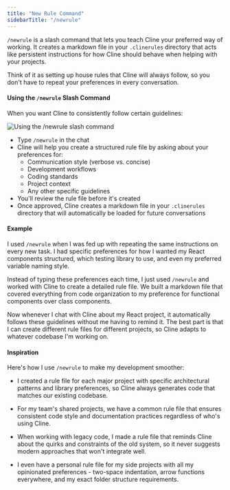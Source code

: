 ```yaml
---
title: "New Rule Command"
sidebarTitle: "/newrule"
---
```


`/newrule` is a slash command that lets you teach Cline your preferred way of working. It creates a markdown file in your `.clinerules` directory that acts like persistent instructions for how Cline should behave when helping with your projects.

Think of it as setting up house rules that Cline will always follow, so you don't have to repeat your preferences in every conversation.

#### Using the `/newrule` Slash Command

When you want Cline to consistently follow certain guidelines:

<Frame>
	<img
		src="https://storage.googleapis.com/cline_public_images/docs/assets/newrule.png"
		alt="Using the /newrule slash command"
	/>
</Frame>

-   Type `/newrule` in the chat
-   Cline will help you create a structured rule file by asking about your preferences for:
    -   Communication style (verbose vs. concise)
    -   Development workflows
    -   Coding standards
    -   Project context
    -   Any other specific guidelines
-   You'll review the rule file before it's created
-   Once approved, Cline creates a markdown file in your `.clinerules` directory that will automatically be loaded for future conversations

#### Example

I used `/newrule` when I was fed up with repeating the same instructions on every new task. I had specific preferences for how I wanted my React components structured, which testing library to use, and even my preferred variable naming style.

Instead of typing these preferences each time, I just used `/newrule` and worked with Cline to create a detailed rule file. We built a markdown file that covered everything from code organization to my preference for functional components over class components.

Now whenever I chat with Cline about my React project, it automatically follows these guidelines without me having to remind it. The best part is that I can create different rule files for different projects, so Cline adapts to whatever codebase I'm working on.

#### Inspiration

Here's how I use `/newrule` to make my development smoother:

-   I created a rule file for each major project with specific architectural patterns and library preferences, so Cline always generates code that matches our existing codebase.

-   For my team's shared projects, we have a common rule file that ensures consistent code style and documentation practices regardless of who's using Cline.

-   When working with legacy code, I made a rule file that reminds Cline about the quirks and constraints of the old system, so it never suggests modern approaches that won't integrate well.

-   I even have a personal rule file for my side projects with all my opinionated preferences - two-space indentation, arrow functions everywhere, and my exact folder structure requirements.
